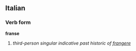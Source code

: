 ==Italian==
===Verb form===
'''franse'''

# ''third-person singular indicative past historic of [[frangere]]''